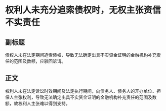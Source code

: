 # 权利人未充分追索债权时，无权主张资信不实责任
## 副标题
债权人未在法定期间追索债权，导致无法确定出具不实资金证明的金融机构补充责任的范围及数额，应驳回诉请。
## 正文
权利人未在法定诉讼时效期间及法定执行期间，向债务人、债务人的开办单位、担保人主张权利，导致无法确定出具不实资金证明的金融机构补充责任的范围及数额，故权利人主张难以得到支持。